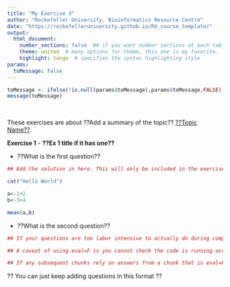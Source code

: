 ```yaml
---
title: "My Exercise 3"
author: "Rockefeller University, Bioinformatics Resource Centre"
date: "https://rockefelleruniversity.github.io/RU_course_template/"
output: 
  html_document:
    number_sections: false  ## if you want number sections at each table header
    theme: united  # many options for theme, this one is my favorite.
    highlight: tango  # specifies the syntax highlighting style
params:
  toMessage: false    
---
```


```r
toMessage <- ifelse(!is.null(params$toMessage),params$toMessage,FALSE)
message(toMessage)
```


<p>&nbsp;</p>
These exercises are about ??Add a summary of the topic?? [??Topic Name??](https://rockefelleruniversity.github.io/RU_course_template/). 

**Exercise 1** - **??Ex 1 title if it has one??**

- ??What is the first question??
```r
## Add the solution in here. This will only be included in the exercise sections. This is controlled by the echo=toMessage in the markdown header  ie:

cat("Hello World")

a<-1+2
b<-3+4

mean(a,b)

```

- ??What is the second question??
```r
## If your questions are too labor intensive to actually do during compilation you can add eval=F to the markdown header.

## A caveat of using eval=F is you cannot check the code is running accurately, so it is good to at elast double check it yourself first

## If any subsequent chunks rely on answers from a chunk that is eval=F, you will need to load them back in. Ideally this will be done behind the scenes by setting echp=F for the chunk that just loads. 


```


?? You can just keep adding questions in this format ??
